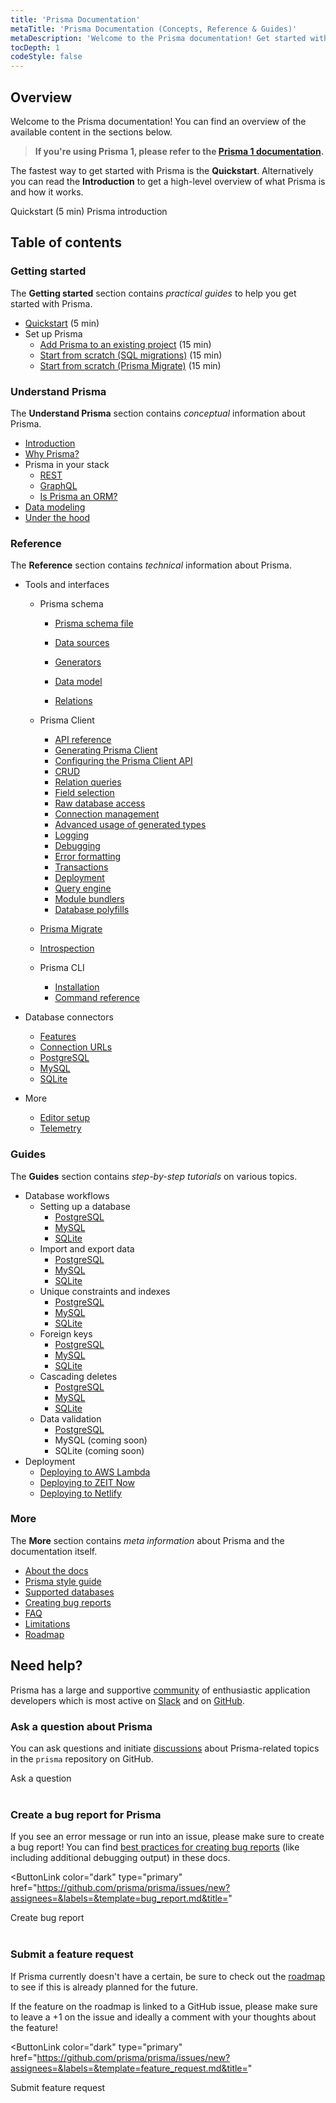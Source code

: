 ```yaml
---
title: 'Prisma Documentation'
metaTitle: 'Prisma Documentation (Concepts, Reference & Guides)'
metaDescription: 'Welcome to the Prisma documentation! Get started with Prisma and connect it to your database, read about the main Prisma concepts and explore the API reference.'
tocDepth: 1
codeStyle: false
---
```


## Overview

Welcome to the Prisma documentation! You can find an overview of the available content in the sections below.

> **If you're using Prisma 1, please refer to the [Prisma 1 documentation](https://www.prisma.io/docs/1.34).**

The fastest way to get started with Prisma is the **Quickstart**. Alternatively you can read the **Introduction** to get a high-level overview of what Prisma is and how it works.

<ButtonLink color="dark" type="primary" href="getting-started/quickstart">
  Quickstart (5 min)
</ButtonLink>
<ButtonLink color="dark" type="primary" href="understand-prisma/introduction">
  Prisma introduction
</ButtonLink>

## Table of contents

### Getting started

The **Getting started** section contains _practical guides_ to help you get started with Prisma.

- [Quickstart](getting-started/quickstart) (5 min)
- Set up Prisma
  - [Add Prisma to an existing project](getting-started/setup-prisma/add-to-existing-project) (15 min)
  - [Start from scratch (SQL migrations)](getting-started/setup-prisma/start-from-scratch-sql) (15 min)
  - [Start from scratch (Prisma Migrate)](getting-started/setup-prisma/start-from-scratch-prisma-migrate) (15 min)

### Understand Prisma

The **Understand Prisma** section contains _conceptual_ information about Prisma.

- [Introduction](understand-prisma/introduction)
- [Why Prisma?](understand-prisma/why-prisma)
- Prisma in your stack
  - [REST](understand-prisma/prisma-in-your-stack/rest)
  - [GraphQL](understand-prisma/prisma-in-your-stack/graphql)
  - [Is Prisma an ORM?](understand-prisma/prisma-in-your-stack/is-prisma-an-orm)
- [Data modeling](understand-prisma/data-modeling)
- [Under the hood](understand-prisma/under-the-hood)

### Reference

The **Reference** section contains _technical_ information about Prisma.

- Tools and interfaces

  - Prisma schema

    - [Prisma schema file](concepts/tools-and-interfaces/prisma-schema/)
    - [Data sources](concepts/tools-and-interfaces/prisma-schema/data-sources)
    - [Generators](concepts/tools-and-interfaces/prisma-schema/generators)
    - [Data model](concepts/tools-and-interfaces/prisma-schema/data-model)

    - [Relations](concepts/tools-and-interfaces/prisma-schema/relations)

  - Prisma Client
    - [API reference](concepts/tools-and-interfaces/prisma-client/)
    - [Generating Prisma Client](concepts/tools-and-interfaces/prisma-client/generating-prisma-client)
    - [Configuring the Prisma Client API](concepts/tools-and-interfaces/prisma-client/configuring-the-prisma-client-api)
    - [CRUD](concepts/tools-and-interfaces/prisma-client/crud)
    - [Relation queries](concepts/tools-and-interfaces/prisma-client/relation-queries)
    - [Field selection](concepts/tools-and-interfaces/prisma-client/field-selection)
    - [Raw database access](concepts/tools-and-interfaces/prisma-client/raw-database-access)
    - [Connection management](concepts/tools-and-interfaces/prisma-client/connection-management)
    - [Advanced usage of generated types](concepts/tools-and-interfaces/prisma-client/advanced-usage-of-generated-types)
    - [Logging](concepts/tools-and-interfaces/prisma-client/logging)
    - [Debugging](concepts/tools-and-interfaces/prisma-client/debugging)
    - [Error formatting](concepts/tools-and-interfaces/prisma-client/error-formatting)
    - [Transactions](concepts/tools-and-interfaces/prisma-client/transactions)
    - [Deployment](concepts/tools-and-interfaces/prisma-client/deployment)
    - [Query engine](concepts/tools-and-interfaces/prisma-client/query-engine)
    - [Module bundlers](concepts/tools-and-interfaces/prisma-client/module-bundlers)
    - [Database polyfills](concepts/tools-and-interfaces/prisma-client/database-polyfills)
  - [Prisma Migrate](concepts/tools-and-interfaces/prisma-migrate)
  - [Introspection](concepts/tools-and-interfaces/introspection)
  - Prisma CLI
    - [Installation](concepts/tools-and-interfaces/prisma-cli/installation)
    - [Command reference](concepts/tools-and-interfaces/prisma-cli/command-reference)

- Database connectors
  - [Features](concepts/database-connectors/database-features)
  - [Connection URLs](concepts/database-connectors/connection-urls)
  - [PostgreSQL](concepts/database-connectors/postgresql)
  - [MySQL](concepts/database-connectors/mysql)
  - [SQLite](concepts/database-connectors/sqlite)
- More
  - [Editor setup](concepts/more/editor-setup)
  - [Telemetry](concepts/more/telemetry)

### Guides

The **Guides** section contains _step-by-step tutorials_ on various topics.

- Database workflows
  - Setting up a database
    - [PostgreSQL](guides/database-workflows/setting-up-a-database/postgresql)
    - [MySQL](guides/database-workflows/setting-up-a-database/mysql)
    - [SQLite](guides/database-workflows/setting-up-a-database/sqlite)
  - Import and export data
    - [PostgreSQL](guides/database-workflows/import-and-export-data/postgresql)
    - [MySQL](guides/database-workflows/import-and-export-data/mysql)
    - [SQLite](guides/database-workflows/import-and-export-data/sqlite)
  - Unique constraints and indexes
    - [PostgreSQL](guides/database-workflows/unique-constraints-and-indexes/postgresql)
    - [MySQL](guides/database-workflows/unique-constraints-and-indexes/mysql)
    - [SQLite](guides/database-workflows/unique-constraints-and-indexes/sqlite)
  - Foreign keys
    - [PostgreSQL](guides/database-workflows/foreign-keys/postgresql)
    - [MySQL](guides/database-workflows/foreign-keys/mysql)
    - [SQLite](guides/database-workflows/foreign-keys/sqlite)
  - Cascading deletes
    - [PostgreSQL](guides/database-workflows/cascading-deletes/postgresql)
    - [MySQL](guides/database-workflows/cascading-deletes/mysql)
    - [SQLite](guides/database-workflows/cascading-deletes/sqlite)
  - Data validation
    - [PostgreSQL](guides/database-workflows/data-validation/postgresql)
    - MySQL (coming soon)
    - SQLite (coming soon)
- Deployment
  - [Deploying to AWS Lambda](guides/deployment/deploying-to-aws-lambda)
  - [Deploying to ZEIT Now](guides/deployment/deploying-to-vercel)
  - [Deploying to Netlify](guides/deployment/deploying-to-netlify)

### More

The **More** section contains _meta information_ about Prisma and the documentation itself.

- [About the docs](more/about-the-docs)
- [Prisma style guide](more//style-guide)
- [Supported databases](more/supported-databases)
- [Creating bug reports](more/creating-bug-reports)
- [FAQ](more/faq)
- [Limitations](more/limitations)
- [Roadmap](more/roadmap)

## Need help?

Prisma has a large and supportive [community](https://prisma.io/community) of enthusiastic application developers which is most active on [Slack](https://slack.prisma.io) and on [GitHub](https://github.com/prisma/prisma).

### Ask a question about Prisma

You can ask questions and initiate [discussions](https://github.com/prisma/prisma/discussions/) about Prisma-related topics in the `prisma` repository on GitHub.

<ButtonLink color="dark" type="primary" href="https://github.com/prisma/prisma/discussions/new">
  Ask a question
</ButtonLink>
<br />
<br />

### Create a bug report for Prisma

If you see an error message or run into an issue, please make sure to create a bug report! You can find [best practices for creating bug reports](more/creating-bug-reports) (like including additional debugging output) in these docs.

<ButtonLink
  color="dark"
  type="primary"
  href="https://github.com/prisma/prisma/issues/new?assignees=&labels=&template=bug_report.md&title="
>
  Create bug report
</ButtonLink>
<br />
<br />

### Submit a feature request

If Prisma currently doesn't have a certain, be sure to check out the [roadmap](more/roadmap) to see if this is already planned for the future.

If the feature on the roadmap is linked to a GitHub issue, please make sure to leave a +1 on the issue and ideally a comment with your thoughts about the feature!

<ButtonLink
  color="dark"
  type="primary"
  href="https://github.com/prisma/prisma/issues/new?assignees=&labels=&template=feature_request.md&title="
>
  Submit feature request
</ButtonLink>
